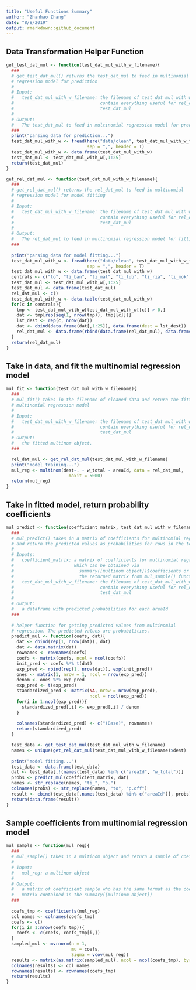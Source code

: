 ```yaml
---
title: "Useful Functions Summary"
author: "Zhanhao Zhang"
date: "8/8/2019"
output: rmarkdown::github_document
---
```


## Data Transformation Helper Function
```r
get_test_dat_mul <- function(test_dat_mul_with_w_filename){
  ###
  # get_test_dat_mul() returns the test_dat_mul to feed in multinomial
  # regression model for prediction
  # 
  # Input:
  #   test_dat_mul_with_w_filename: the filename of test_dat_mul_with_w that should
  #                                 contain everything useful for rel_dat_mul and
  #                                 test_dat_mul
  #
  # Output:
  #   The test_dat_mul to feed in multinomial regression model for prediction
  ###
  print("parsing data for prediction...")
  test_dat_mul_with_w <- fread(here("data/clean", test_dat_mul_with_w_filename), 
                               sep = ",", header = T)
  test_dat_mul_with_w <- data.frame(test_dat_mul_with_w)
  test_dat_mul <- test_dat_mul_with_w[,1:25]
  return(test_dat_mul)
}

get_rel_dat_mul <- function(test_dat_mul_with_w_filename){
  ###
  # get_rel_dat_mul() returns the rel_dat_mul to feed in multinomial
  # regression model for model fitting
  # 
  # Input:
  #   test_dat_mul_with_w_filename: the filename of test_dat_mul_with_w that should
  #                                 contain everything useful for rel_dat_mul and
  #                                 test_dat_mul
  #
  # Output:
  #   The rel_dat_mul to feed in multinomial regression model for fitting
  ###
  
  print("parsing data for model fitting...")
  test_dat_mul_with_w <- fread(here("data/clean", test_dat_mul_with_w_filename), 
                               sep = ",", header = T)
  test_dat_mul_with_w <- data.frame(test_dat_mul_with_w)
  centrals <- c("to", "ti_ban", "ti_mal", "ti_lub", "ti_ria", "ti_mok", "ti_ure")
  test_dat_mul <- test_dat_mul_with_w[,1:25]
  test_dat_mul <- data.frame(test_dat_mul)
  rel_dat_mul <- c()
  test_dat_mul_with_w <- data.table(test_dat_mul_with_w)
  for(c in centrals){
    tmp <- test_dat_mul_with_w[test_dat_mul_with_w[[c]] > 0,]
    dat <- tmp[rep(seq(1, nrow(tmp)), tmp[[c]])]
    lst_dest <- rep(c, nrow(dat))
    dat <- cbind(data.frame(dat[,1:25]), data.frame(dest = lst_dest))
    rel_dat_mul <- data.frame(rbind(data.frame(rel_dat_mul), data.frame(dat)))
  }
  return(rel_dat_mul)
}
```

## Take in data, and fit the multinomial regression model
```r
mul_fit <- function(test_dat_mul_with_w_filename){
  ###
  # mul_fit() takes in the filename of cleaned data and return the fitted
  # multinomial regression model
  #
  # Input:
  #   test_dat_mul_with_w_filename: the filename of test_dat_mul_with_w that should
  #                                 contain everything useful for rel_dat_mul and
  #                                 test_dat_mul
  # Output:
  #   the fitted multinom object.
  ###

  rel_dat_mul <- get_rel_dat_mul(test_dat_mul_with_w_filename)
  print("model training...")
  mul_reg <- multinom(dest~. - w_total - areaId, data = rel_dat_mul, 
                        maxit = 5000)
  return(mul_reg)
}
```

## Take in fitted model, return probability coefficients
```r
mul_predict <- function(coefficient_matrix, test_dat_mul_with_w_filename){
  ###
  # mul_predict() takes in a matrix of coefficients for multinomial regression
  # and return the predicted values as probabilities for rows in the test data
  #
  # Inputs:
  #   coefficient_matrix: a matrix of coefficients for multinomial regression,
  #                       which can be obtained via 
  #                         summary([multinom object])$coefficients or
  #                         the returned matrix from mul_sample() function
  #   test_dat_mul_with_w_filename: the filename of test_dat_mul_with_w that should
  #                                 contain everything useful for rel_dat_mul and
  #                                 test_dat_mul
  #
  # Output:
  #   a dataframe with predicted probabilities for each areaId
  ###
  
  # helper function for getting predicted values from multinomial
  # regression. The predicted values are probabilities.
  predict_mul <- function(coefs, dat){
    dat <- cbind(rep(1, nrow(dat)), dat)
    dat <- data.matrix(dat)
    rownames <- rownames(coefs)
    coefs <- matrix(coefs, ncol = ncol(coefs))
    init_pred <- coefs %*% t(dat)
    exp_pred <- rbind(rep(1, nrow(dat)), exp(init_pred))
    ones <- matrix(1, nrow = 1, ncol = nrow(exp_pred))
    denom <- ones %*% exp_pred
    exp_pred <- t(exp_pred)
    standardized_pred <- matrix(NA, nrow = nrow(exp_pred),
                                ncol = ncol(exp_pred))
    for(i in 1:ncol(exp_pred)){
      standardized_pred[,i] <- exp_pred[,i] / denom
    }
    
    colnames(standardized_pred) <- c("(Base)", rownames)
    return(standardized_pred)
  }

  test_data <- get_test_dat_mul(test_dat_mul_with_w_filename)
  names <- unique(get_rel_dat_mul(test_dat_mul_with_w_filename)$dest)
  
  print("model fitting...")
  test_data <- data.frame(test_data)
  dat <- test_data[,!(names(test_data) %in% c("areaId", "w_total"))]
  probs <- predict_mul(coefficient_matrix, dat)
  names <- str_replace(names, "ti_", "p.")
  colnames(probs) <- str_replace(names, "to", "p.off")
  result <- cbind(test_data[,names(test_data) %in% c("areaId")], probs)
  return(data.frame(result))
}
```

## Sample coefficients from multinomial regression model
```r
mul_sample <- function(mul_reg){
  ###
  # mul_sample() takes in a multinom object and return a sample of coefficients
  #
  # Input:
  #   mul_reg: a multinom object
  #
  # Output:
  #   a matrix of coefficient sample who has the same format as the coefficient
  #   matrix contained in the summary([multinom object])
  ###
  
  coefs_tmp <- coefficients(mul_reg)
  col_names <- colnames(coefs_tmp)
  coefs <- c()
  for(i in 1:nrow(coefs_tmp)){
    coefs <- c(coefs, coefs_tmp[i,])
  }
  sampled_mul <- mvrnorm(n = 1, 
                         mu = coefs,
                         Sigma = vcov(mul_reg))
  results <- matrix(as.matrix(sampled_mul), ncol = ncol(coefs_tmp), byrow = T)
  colnames(results) <- col_names
  rownames(results) <- rownames(coefs_tmp)
  return(results)
}
```
